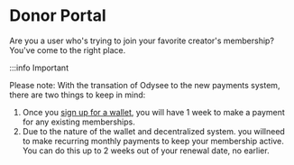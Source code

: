 # Donor Portal

Are you a user who's trying to join your favorite creator's membership? You've come to the right place.

:::info Important

Please note: With the transation of Odysee to the new payments system, there are two things to keep in mind:

1. Once you [sign up for a wallet](https://help.odysee.tv/category-monetization/setup), you will have 1 week to make a payment for any existing memberships.
2. Due to the nature of the wallet and decentralized system. you willneed to make recurring monthly payments to keep your membership active. You can do this up to 2 weeks out of your renewal date, no earlier. 

<CategoryCards/>
